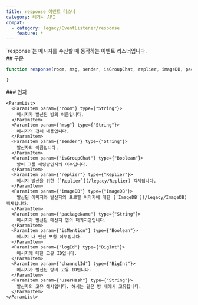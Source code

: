 ```yaml
---
title: response 이벤트 리스너
category: 레거시 API
compat:
  - category: legacy/EventListener/response
    feature: *
---
```


<Section>
  `response`는 메시지를 수신할 때 동작하는 이벤트 리스너입니다.
</Section>
<Section>
  ## 구문

  ~~~js
  function response(room, msg, sender, isGroupChat, replier, imageDB, packageName, isMention, logId, channelId, userHash) {

  }
  ~~~

  <Section>
    ### 인자

    <ParamList>
      <ParamItem param={"room"} type={"String"}>
        메시지가 발신된 방의 이름입니다.
      </ParamItem>
      <ParamItem param={"msg"} type={"String"}>
        메시지의 전체 내용입니다.
      </ParamItem>
      <ParamItem param={"sender"} type={"String"}>
        발신자의 이름입니다.
      </ParamItem>
      <ParamItem param={"isGroupChat"} type={"Boolean"}>
        방이 그룹 채팅방인지의 여부입니다.
      </ParamItem>
      <ParamItem param={"replier"} type={"Replier"}>
        메시지 발신을 위한 [`Replier`](/legacy/Replier) 객체입니다.
      </ParamItem>
      <ParamItem param={"imageDB"} type={"ImageDB"}>
        발신된 이미지와 발신자의 프로필 이미지에 대한 [`ImageDB`](/legacy/ImageDB) 객체입니다.
      </ParamItem>
      <ParamItem param={"packageName"} type={"String"}>
        메시지가 발신된 메신저 앱의 패키지명입니다.
      </ParamItem>
      <ParamItem param={"isMention"} type={"Boolean"}>
        메시지 내 멘션 포함 여부입니다.
      </ParamItem>
      <ParamItem param={"logId"} type={"BigInt"}>
        메시지에 대한 고유 ID입니다.
      </ParamItem>
      <ParamItem param={"channelId"} type={"BigInt"}>
        메시지가 발신된 방의 고유 ID입니다.
      </ParamItem>
      <ParamItem param={"userHash"} type={"String"}>
        발신자의 고유 해시입니다. 해시는 같은 방 내에서 고유합니다.
      </ParamItem>
    </ParamList>
  </Section>
</Section>